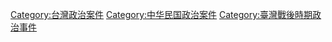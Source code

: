 [[Category:台灣政治案件|Category:台灣政治案件]]
[[Category:中华民国政治案件|Category:中华民国政治案件]]
[[Category:臺灣戰後時期政治事件|Category:臺灣戰後時期政治事件]]